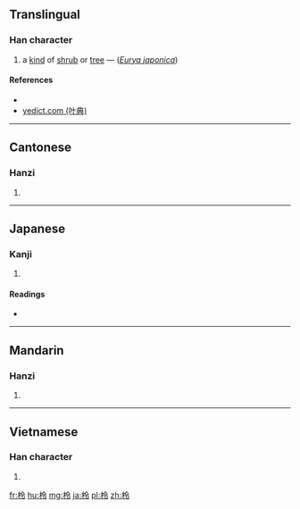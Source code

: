 ==Translingual==

===Han character===
{{Han char|rn=75|rad=木|as=05|sn=9|four=4892<sub>7</sub>|canj=木人戈戈 (DOII)|ids=⿰[[木]][[令]]}}

# a [[kind]] of [[shrub]] or [[tree]] — (''[[w:Eurya japonica|Eurya japonica]]'')

====References====
* {{Han ref|kx=0518.060|dkj=14601|dj=0906.080|hdz=21186.070|uh=67C3|ud=26563|bh=CF61|bd=53089}}
*[http://yedict.com/htm/67/67C3.htm yedict.com (叶典)]

----

==Cantonese==

===Hanzi===
{{yue-hanzi|jyut=[[ling4]]|y=ling4}}

# {{defn|lang=yue|sort=木05}}

----

==Japanese==

===Kanji===
{{ja-kanji|grade=|rs=木05}}

# {{defn|lang=ja|sort=木05}}

====Readings====
* {{ja-readings|on=[[れい]] (rei), [[りょう]] (ryō)|kun=}}

----

==Mandarin==

===Hanzi===
{{cmn-hanzi|pin=[[líng]] ([[ling2]])|wg=ling<sup>2</sup>}}

# {{defn|lang=cmn|sort=木05}}

----

==Vietnamese==

===Han character===
{{vi-readings|rs=木05| hanviet = rành}}

# {{defn|lang=vi|sort=木05}}

[[fr:柃]]
[[hu:柃]]
[[mg:柃]]
[[ja:柃]]
[[pl:柃]]
[[zh:柃]]